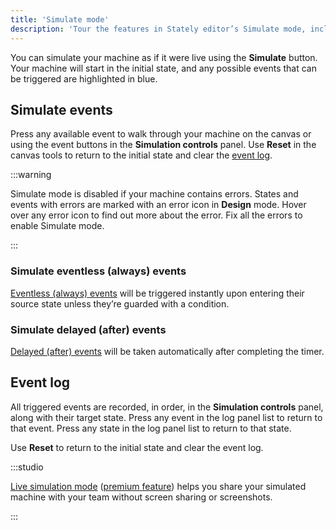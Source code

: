 ```yaml
---
title: 'Simulate mode'
description: 'Tour the features in Stately editor’s Simulate mode, including a guide to all the panels and how to simulate your machines.'
---
```


You can simulate your machine as if it were live using the <Play size={18}/> **Simulate** button. Your machine will start in the initial state, and any possible events that can be triggered are highlighted in blue.

<EmbedMachine
  name="Simulate mode"
  embedURL="https://stately.ai/registry/editor/embed/c447d996-cef1-421d-a422-8be695668764?machineId=e5fbd908-42af-440f-8d11-91ca16a4fbda&mode=Simulate"
/>

## Simulate events

Press any available event to walk through your machine on the canvas or using the event buttons in the <ListOrderedIcon size={12} /> **Simulation controls** panel. Use <RefreshCcw size={12}/> **Reset** in the canvas tools to return to the initial state and clear the [event log](#event-log).

:::warning

Simulate mode is disabled if your machine contains errors. States and events with errors are marked with an <AlertCircle size={12} /> error icon in **Design** mode. Hover over any error icon to find out more about the error. Fix all the errors to enable Simulate mode.

:::

### Simulate eventless (always) events

[Eventless (always) events](/docs/editor-states-and-transitions/#eventless-always-events) will be triggered instantly upon entering their source state unless they’re guarded with a condition.

### Simulate delayed (after) events

[Delayed (after) events](/docs/editor-states-and-transitions/#delayed-after-events) will be taken automatically after completing the timer.

## Event log

All triggered events are recorded, in order, in the <ListOrderedIcon size={12} /> **Simulation controls** panel, along with their target state. Press any event in the log panel list to return to that event. Press any state in the log panel list to return to that state.

Use <RefreshCcw size={12}/> **Reset** to return to the initial state and clear the event log.

:::studio

[Live simulation mode](live-simulation.mdx) ([premium feature](studio-pro-plan.mdx)) helps you share your simulated machine with your team without screen sharing or screenshots.

:::
